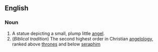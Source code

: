 ==English==

===Noun===
#A statue depicting a small, plump little [[angel]].
#(''Biblical tradition'') The second highest order in Christian [[angelology]], ranked above [[throne]]s and below [[seraph]]im